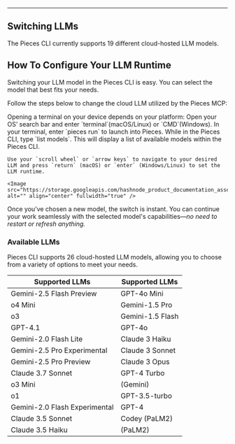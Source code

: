 ***

## Switching LLMs

The Pieces CLI currently supports 19 different cloud-hosted LLM models.

## How To Configure Your LLM Runtime

Switching your LLM model in the Pieces CLI is easy. You can select the model that best fits your needs.

Follow the steps below to change the cloud LLM utilized by the Pieces MCP:

<Steps>
  <Step title="Open a Terminal">
    Opening a terminal on your device depends on your platform: Open your OS’ search bar and enter `terminal`(macOS/Linux) or `CMD`(Windows).
  </Step>

  <Step title="Start Pieces CLI">
    In your terminal, enter `pieces run` to launch into Pieces.
  </Step>

  <Step title="Open Models and Change">
    While in the Pieces CLI, type `list models`. This will display a list of available models within the Pieces CLI.

    Use your `scroll wheel` or `arrow keys` to navigate to your desired LLM and press `return` (macOS) or `enter` (Windows/Linux) to set the LLM runtime.

    <Image src="https://storage.googleapis.com/hashnode_product_documentation_assets/cli_assets/pieces_copilot/llms_settings/available_models.png" alt="" align="center" fullwidth="true" />
  </Step>
</Steps>

Once you’ve chosen a new model, the switch is instant. You can continue your work seamlessly with the selected model's capabilities—*no need to restart or refresh anything.*

### Available LLMs

Pieces CLI supports 26 cloud-hosted LLM models, allowing you to choose from a variety of options to meet your needs.

| Supported LLMs                | Supported LLMs   |
| ----------------------------- | ---------------- |
| Gemini-2.5 Flash Preview      | GPT-4o Mini      |
| o4 Mini                       | Gemini-1.5 Pro   |
| o3                            | Gemini-1.5 Flash |
| GPT-4.1                       | GPT-4o           |
| Gemini-2.0 Flash Lite         | Claude 3 Haiku   |
| Gemini-2.5 Pro Experimental   | Claude 3 Sonnet  |
| Gemini-2.5 Pro Preview        | Claude 3 Opus    |
| Claude 3.7 Sonnet             | GPT-4 Turbo      |
| o3 Mini                       | (Gemini)         |
| o1                            | GPT-3.5-turbo    |
| Gemini-2.0 Flash Experimental | GPT-4            |
| Claude 3.5 Sonnet             | Codey (PaLM2)    |
| Claude 3.5 Haiku              | (PaLM2)          |
